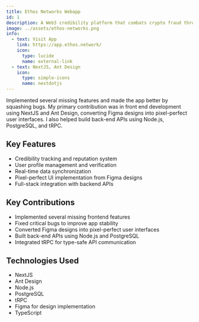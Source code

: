 ```yaml
---
title: Ethos Networks Webapp
id: 1
description: A Web3 credibility platform that combats crypto fraud through onchain reputation scoring, enabling users to review, vouch, and slash bad actors in the crypto ecosystem
image: ../assets/ethos-networks.png
info:
  - text: Visit App
    link: https://app.ethos.network/
    icon:
      type: lucide
      name: external-link
  - text: NextJS, Ant Design
    icon:
      type: simple-icons
      name: nextdotjs
---
```


Implemented several missing features and made the app better by squashing bugs. My primary contribution was in front end development using NextJS and Ant Design, converting Figma designs into pixel-perfect user interfaces. I also helped build back-end APIs using Node.js, PostgreSQL, and tRPC.

## Key Features

- Credibility tracking and reputation system
- User profile management and verification
- Real-time data synchronization
- Pixel-perfect UI implementation from Figma designs
- Full-stack integration with backend APIs

## Key Contributions

- Implemented several missing frontend features
- Fixed critical bugs to improve app stability
- Converted Figma designs into pixel-perfect user interfaces
- Built back-end APIs using Node.js and PostgreSQL
- Integrated tRPC for type-safe API communication

## Technologies Used

- NextJS
- Ant Design
- Node.js
- PostgreSQL
- tRPC
- Figma for design implementation
- TypeScript
